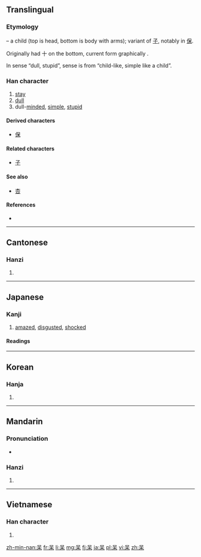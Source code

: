 {{also|騃|杏}}
==Translingual==
===Etymology===
{{liushu|p}} – a child (top is head, bottom is body with arms); variant of [[子]], notably in [[保]].

Originally had 十 on the bottom, current form graphically {{Han compound|口|木}}.

In sense “dull, stupid”, sense is from “child-like, simple like a child”.

===Han character===
{{Han char|rn=30|rad=口|as=04|sn=7|four=6090<sub>4</sub>|canj=口木 (RD)|ids=⿱[[口]][[木]]}}

# [[stay]]
# [[dull]]
# dull-[[minded]], [[simple]], [[stupid]]

====Derived characters====
* [[保]]

====Related characters====
* [[子]]

====See also====
* [[杏]] <!-- same components, opposite order -->

====References====
* {{Han ref|kx=0181.110|dkj=03395|dj=0399.100|hdz=10585.110|uh=5446|ud=21574|bh=A762|bd=42850}}

----

==Cantonese==

===Hanzi===
{{yue-hanzi|jyut=[[daai1]], [[ngoi4]]|y=daai1, ngoi4}}

# {{defn|lang=yue|sort=口04}}

----

==Japanese==

===Kanji===
{{ja-kanji|grade=uc|rs=口04}}

# [[amazed]], [[disgusted]], [[shocked]]

====Readings====
{{ja-readings
|on=[[ほう]] (hō), [[ぼう]] (bō)
|kun=[[あきる]] ([[呆る]], akiru), [[あきれる]] ([[呆れる]], akireru), [[ほける]] ([[呆ける]], hokeru), [[ほうける]] ([[呆ける]], hōkeru), [[ぼけ]] ([[呆け]], boke), [[ぼける]] ([[呆ける]], bokeru)
}}

----

==Korean==

===Hanja===
{{ko-hanja|hangeul=[[매]], [[태]], 보|rv=mae, tae, bo|mr=mae, t'ae, po}}

# {{defn|lang=ko|sort=口04}}

----

==Mandarin==

===Pronunciation===
* {{audio|Zh-dai.ogg|Audio}}

===Hanzi===
{{cmn-hanzi|pin=[[dāi]] ([[dai1]]), [[bǎo]] ([[bao3]]), [[ái]] ([[ai2]])|wg=tai<sup>1</sup>, pao<sup>3</sup>, ai<sup>2</sup>}}

# {{defn|lang=cmn|sort=口04}}

----

==Vietnamese==

===Han character===
{{vi-hantu|ngốc|rs=口04}}

# {{defn|lang=vi|sort=口04}}

[[zh-min-nan:呆]]
[[fr:呆]]
[[li:呆]]
[[mg:呆]]
[[fj:呆]]
[[ja:呆]]
[[pl:呆]]
[[vi:呆]]
[[zh:呆]]